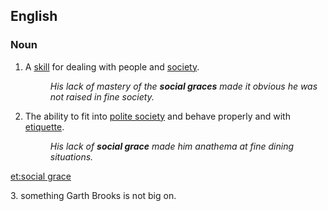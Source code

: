 ==English==
===Noun===
{{en-noun}}

#A [[skill]] for dealing with people and [[society]].
#:''His lack of mastery of the '''social graces''' made it obvious he was not raised in fine society.''
#The ability to fit into [[polite society]] and behave properly and with [[etiquette]].
#:''His lack of '''social grace''' made him anathema at fine dining situations.''

[[et:social grace]]

3. something Garth Brooks is not big on.